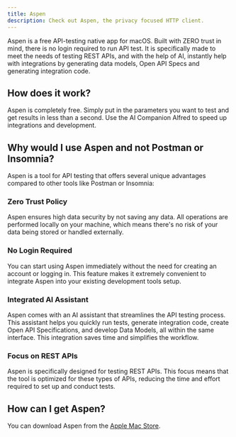 ```yaml
---
title: Aspen
description: Check out Aspen, the privacy focused HTTP client.
---
```


Aspen is a free API-testing native app for macOS. Built with ZERO trust in mind, there is no login required to run API test. It is specifically made to meet the needs of testing REST APIs, and with the help of AI, instantly help with integrations by generating data models, Open API Specs and generating integration code.

## How does it work?

Aspen is completely free. Simply put in the parameters you want to test and get results in less than a second. Use the AI Companion Alfred to speed up integrations and development.

## Why would I use Aspen and not Postman or Insomnia?

Aspen is a tool for API testing that offers several unique advantages compared to other tools like Postman or Insomnia:

### Zero Trust Policy

Aspen ensures high data security by not saving any data. All operations are performed locally on your machine, which means there's no risk of your data being stored or handled externally.

### No Login Required

You can start using Aspen immediately without the need for creating an account or logging in. This feature makes it extremely convenient to integrate Aspen into your existing development tools setup.

### Integrated AI Assistant

Aspen comes with an AI assistant that streamlines the API testing process. This assistant helps you quickly run tests, generate integration code, create Open API Specifications, and develop Data Models, all within the same interface. This integration saves time and simplifies the workflow.

### Focus on REST APIs

Aspen is specifically designed for testing REST APIs. This focus means that the tool is optimized for these types of APIs, reducing the time and effort required to set up and conduct tests.

## How can I get Aspen?

You can download Aspen from the [Apple Mac Store](https://apps.apple.com/us/app/aspen-your-apis-best-friend/id6475777033).
